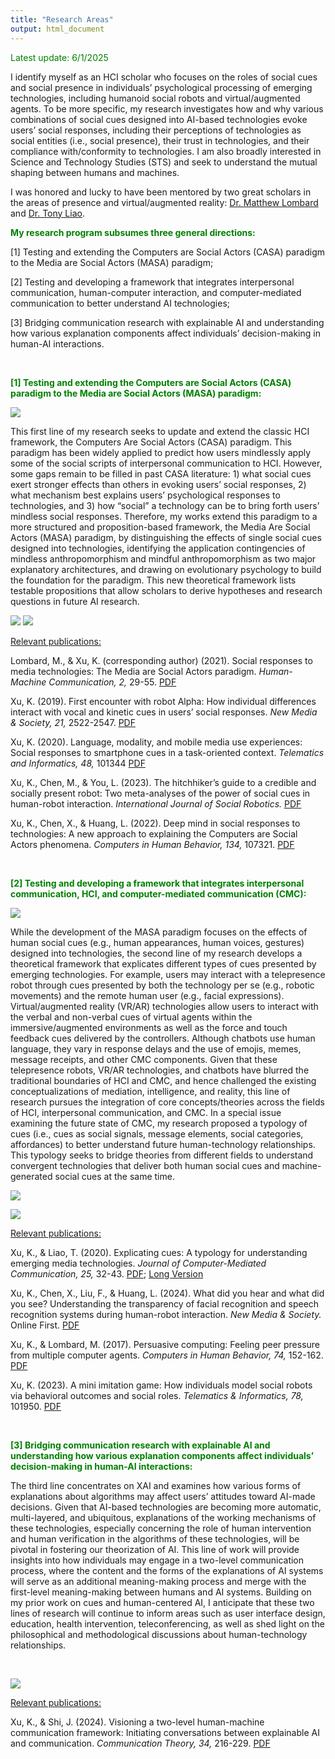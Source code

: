 ```yaml
---
title: "Research Areas"
output: html_document
---
```



<font color="green">Latest update: 6/1/2025</font>

I identify myself as an HCI scholar who focuses on the roles of social cues and social presence in individuals’ psychological processing of emerging technologies, including humanoid social robots and virtual/augmented agents. To be more specific, my research investigates how and why various combinations of social cues designed into AI-based technologies evoke users’ social responses, including their perceptions of technologies as social entities (i.e., social presence), their trust in technologies, and their compliance with/conformity to technologies. I am also broadly interested in Science and Technology Studies (STS) and seek to understand the mutual shaping between humans and machines.

I was honored and lucky to have been mentored by two great scholars in the areas of presence and virtual/augmented reality: [Dr. Matthew Lombard](https://klein.temple.edu/faculty/matthew-lombard) and [Dr. Tony Liao](https://dot.egr.uh.edu/departments/ilt/people/faculty/liao-tony). 


<font color="green">**My research program subsumes three general directions:**</font>

[1] Testing and extending the Computers are Social Actors (CASA) paradigm to the Media are Social Actors (MASA) paradigm;

[2] Testing and developing a framework that integrates interpersonal communication, human-computer interaction, and computer-mediated communication to better understand AI technologies;

[3] Bridging communication research with explainable AI and understanding how various explanation components affect individuals’ decision-making in human-AI interactions.

<br>

<font color="green">**[1] Testing and extending the Computers are Social Actors (CASA) paradigm to the Media are Social Actors (MASA) paradigm:**</font>

![](images/masa2.png)

This first line of my research seeks to update and extend the classic HCI framework, the Computers Are Social Actors (CASA) paradigm. This paradigm has been widely applied to predict how users mindlessly apply some of the social scripts of interpersonal communication to HCI. However, some gaps remain to be filled in past CASA literature: 1) what social cues exert stronger effects than others in evoking users’ social responses, 2) what mechanism best explains users’ psychological responses to technologies, and 3) how “social” a technology can be to bring forth users’ mindless social responses. Therefore, my works extend this paradigm to a more structured and proposition-based framework, the Media Are Social Actors (MASA) paradigm, by distinguishing the effects of single social cues designed into technologies, identifying the application contingencies of mindless anthropomorphism and mindful anthropomorphism as two major explanatory architectures, and drawing on evolutionary psychology to build the foundation for the paradigm. This new theoretical framework lists testable propositions that allow scholars to derive hypotheses and research questions in future AI research. 

![](images/robot.png)
![](images/multidimensional.png)

<u>Relevant publications:</u>

Lombard, M., & Xu, K. (corresponding author) (2021). Social responses to media technologies: The Media are Social Actors paradigm. *Human-Machine Communication, 2,* 29-55. [PDF](publications/Lombard & Xu 2021 Social Responses to Media Technologies in the 21st Century_ The M.pdf)

Xu, K. (2019). First encounter with robot Alpha: How individual differences interact with vocal and kinetic cues in users’ social responses. *New Media & Society, 21,* 2522-2547. [PDF](publications/Xu 2019 Robot alpha.pdf)

Xu, K. (2020). Language, modality, and mobile media use experiences: Social responses to smartphone cues in a task-oriented context. *Telematics and Informatics, 48,* 101344 [PDF](publications/Xu 2020 Mobile phone study.pdf)

Xu, K., Chen, M., & You, L. (2023). The hitchhiker's guide to a credible and socially present robot: Two meta-analyses of the power of social cues in human-robot interaction. *International Journal of Social Robotics.*  [PDF](publications/Xu et al. 2023 Meta-Analyses.pdf)


Xu, K., Chen, X., & Huang, L. (2022). Deep mind in social responses to technologies: A new approach to explaining the Computers are Social Actors phenomena. *Computers in Human Behavior, 134,* 107321. [PDF](publications/Xu et al. 2022 Deep mind in social responses.pdf)

<br>

<font color="green">**[2] Testing and developing a framework that integrates interpersonal communication, HCI, and computer-mediated communication (CMC):**</font>

![](images/JCMC.png)

While the development of the MASA paradigm focuses on the effects of human social cues (e.g., human appearances, human voices, gestures) designed into technologies, the second line of my research develops a theoretical framework that explicates different types of cues presented by emerging technologies. For example, users may interact with a telepresence robot through cues presented by both the technology per se (e.g., robotic movements) and the remote human user (e.g., facial expressions). Virtual/augmented reality (VR/AR) technologies allow users to interact with the verbal and non-verbal cues of virtual agents within the immersive/augmented environments as well as the force and touch feedback cues delivered by the controllers. Although chatbots use human language, they vary in response delays and the use of emojis, memes, message receipts, and other CMC components. Given that these telepresence robots, VR/AR technologies, and chatbots have blurred the traditional boundaries of HCI and CMC, and hence challenged the existing conceptualizations of mediation, intelligence, and reality, this line of research pursues the integration of core concepts/theories across the fields of HCI, interpersonal communication, and CMC. In a special issue examining the future state of CMC, my research proposed a typology of cues (i.e., cues as social signals, message elements, social categories, affordances) to better understand future human-technology relationships. This typology seeks to bridge theories from different fields to understand convergent technologies that deliver both human social cues and machine-generated social cues at the same time. 
 
![](images/robot transparency.png)

![](images/garbagerecycle.png)

<u>Relevant publications:</u>

Xu, K., & Liao, T. (2020). Explicating cues: A typology for understanding emerging media technologies. *Journal of Computer-Mediated Communication, 25,* 32-43. [PDF](publications/Xu & Liao Explicating Cues JCMC.pdf); [Long Version](publications/ICA paper 5.30 Kun & Tony.pdf) 

Xu, K., Chen, X., Liu, F., & Huang, L. (2024). What did you hear and what did you see? Understanding the transparency of facial recognition and speech recognition systems during human-robot interaction. *New Media & Society.* Online First. [PDF](publications/xu-et-al-2024-what-did-you-hear-and-what-did-you-see-understanding-the-transparency-of-facial-recognition-and-speech.pdf) 

Xu, K., & Lombard, M. (2017). Persuasive computing: Feeling peer pressure from multiple computer agents. *Computers in Human Behavior, 74,* 152-162. [PDF](publications/Xu_Lombard_Persuasive computing.pdf)

Xu, K. (2023). A mini imitation game: How individuals model social robots via behavioral outcomes and social roles. *Telematics & Informatics, 78,* 101950. [PDF](publications/Xu 2023 mini imitation game.pdf)

<br>

<font color="green">**[3] Bridging communication research with explainable AI and understanding how various explanation components affect individuals’ decision-making in human-AI interactions:**</font>

The third line concentrates on XAI and examines how various forms of explanations about algorithms may affect users’ attitudes toward AI-made decisions. Given that AI-based technologies are becoming more automatic, multi-layered, and ubiquitous, explanations of the working mechanisms of these technologies, especially concerning the role of human intervention and human verification in the algorithms of these technologies, will be pivotal in fostering our theorization of AI. This line of work will provide insights into how individuals may engage in a two-level communication process, where the content and the forms of the explanations of AI systems will serve as an additional meaning-making process and merge with the first-level meaning-making between humans and AI systems. Building on my prior work on cues and human-centered AI, I anticipate that these two lines of research will continue to inform areas such as user interface design, education, health intervention, teleconferencing, as well as shed light on the philosophical and methodological discussions about human-technology relationships. 

&nbsp;

![](images/XAI.png)

<u>Relevant publications:</u>

Xu, K., & Shi, J. (2024). Visioning a two-level human-machine communication framework: Initiating conversations between explainable AI and communication. *Communication Theory, 34,* 216-229. [PDF](publications/Xu & Shi 2024 XAI & communication.pdf)
